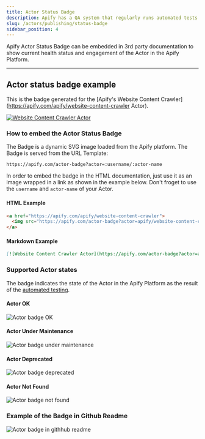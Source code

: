 ```yaml
---
title: Actor Status Badge
description: Apify has a QA system that regularly runs automated tests to ensure that all Actors in the store are functional.
slug: /actors/publishing/status-badge
sidebar_position: 4
---
```


Apify Actor Status Badge can be embedded in 3rd party documentation to show current health status and engagement of the Actor in the Apify Platform.

---

## Actor status badge example

This is the badge generated for the [Apify's Website Content Crawler](https://apify.com/apify/website-content-crawler Actor).

[![Website Content Crawler Actor](https://apify.com/actor-badge?actor=apify/website-content-crawler)](https://apify.com/apify/website-content-crawler)


### How to embed the Actor Status Badge

The Badge is a dynamic SVG image loaded from the Apify platform. The Badge is served from the URL Template:

```text
https://apify.com/actor-badge?actor=:username/:actor-name
```

In order to embed the badge in the HTML documentation, just use it as an image wrapped in a link as shown in the example below. Don't froget to use the `username` and `actor-name` of your Actor.

#### HTML Example

```html
<a href="https://apify.com/apify/website-content-crawler">
  <img src="https://apify.com/actor-badge?actor=apify/website-content-crawler">
</a>
```

#### Markdown Example

```markdown
[![Website Content Crawler Actor](https://apify.com/actor-badge?actor=apify/website-content-crawler\)](https://apify.com/apify/website-content-crawler)
```

### Supported Actor states

The badge indicates the state of the Actor in the Apify Platform as the result of the [automated testing](../development/automated_tests.md).

#### Actor OK

![Actor badge OK](./images/actor-badge/ok.svg)

#### Actor Under Maintenance

![Actor badge under maintenance](./images/actor-badge/under-maintenance.svg)

#### Actor Deprecated

![Actor badge deprecated](./images/actor-badge/deprecated.svg)

#### Actor Not Found

![Actor badge not found](./images/actor-badge/not-found.svg)

### Example of the Badge in Github Readme

![Actor badge in githhub readme](images/github-badge-screenshot.png)


